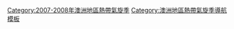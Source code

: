 {{Hurricane season bar
 |name=2007－2008 Australian region cyclone season buttons
 |year=2007－2008
 |region=澳洲地區
 |type=熱帶氣旋
|storms=
{{Hurricane season bar/button
 |intensity=Aus1
 |stormname=無名
 |linkname=2007－2008年澳洲地區熱帶氣旋季#無名熱帶氣旋
 }}
{{Hurricane season bar/button
 |intensity=Aus3
 |stormname=古巴
 |linkname=氣旋古巴
 }}
{{Hurricane season bar/button
 |intensity=Aus2
 |stormname=李-阿里爾
 |linkname=2007－2008年澳洲地區熱帶氣旋季#熱帶氣旋李-阿里爾（Lee-Ariel）
 }}
{{Hurricane season bar/button
 |intensity=TL
 |stormname=達馬
 |linkname=2007－2008年澳洲地區熱帶氣旋季#熱帶低氣壓 04U
 }}
{{Hurricane season bar/button
 |intensity=Aus2
 |stormname=梅蘭妮
 |linkname=2007－2008年澳洲地區熱帶氣旋季#熱帶氣旋梅蘭妮（Melanie）
 }}
{{Hurricane season bar/button
 |intensity=TL
 |stormname=TL (WA)
 |linkname=2007－2008年澳洲地區熱帶氣旋季#熱帶低氣壓 07U
 }}
{{Hurricane season bar/button
 |intensity=Aus2
 |stormname=海倫
 |linkname=氣旋海倫 (2008年)
 }}
{{Hurricane season bar gap}}
{{Hurricane season bar/button
 |intensity=TL
 |stormname=17S
 |linkname=2007－2008年澳洲地區熱帶氣旋季#熱帶低氣壓 (17S)
 }}
{{Hurricane season bar/button
 |intensity=Aus3
 |stormname=尼古拉斯
 |linkname=2007－2008年澳洲地區熱帶氣旋季#強烈熱帶氣旋尼古拉斯（Nicholas）
 }}
{{Hurricane season bar/button
 |intensity=Aus2
 |stormname=奧菲莉亞
 |linkname=2007－2008年澳洲地區熱帶氣旋季#熱帶氣旋奧菲莉亞（Ophelia）
 }}
{{Hurricane season bar/button
 |intensity=TL
 |stormname=20P
 |linkname=2007－2008年澳洲地區熱帶氣旋季#熱帶低氣壓 (20P)
}}
{{Hurricane season bar/button
 |intensity=Aus4
 |stormname=龐丘
 |linkname=2007－2008年澳洲地區熱帶氣旋季#強烈熱帶氣旋龐丘（Pancho）
 }}
{{Hurricane season bar/button
 |intensity=Aus2
 |stormname=羅西
 |linkname=2007－2008年澳洲地區熱帶氣旋季#熱帶氣旋羅西（Rosie）
}}
{{Hurricane season bar/button
 |intensity=Aus2
 |stormname=杜爾加
 |linkname=2007－2008年澳洲地區熱帶氣旋季#熱帶氣旋杜爾加（Durga）
 }}
}}<includeonly>[[Category:2007-2008年澳洲地區熱帶氣旋季]]</includeonly><noinclude>
[[Category:澳洲地區熱帶氣旋季導航模板]]
</noinclude>